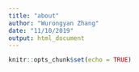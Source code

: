 ```yaml
---
title: "about"
author: "Wurongyan Zhang"
date: "11/10/2019"
output: html_document
---
```


```r
knitr::opts_chunk$set(echo = TRUE)
```

